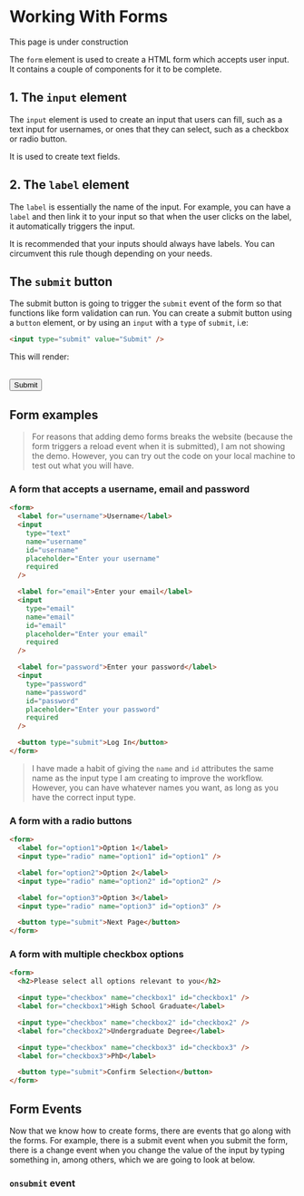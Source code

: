 
# Working With Forms

<Callout type="info">This page is under construction</Callout>

The `form` element is used to create a HTML form which accepts user input. It contains a couple of components for it to be complete.

## 1. The `input` element

The `input` element is used to create an input that users can fill, such as a text input for usernames, or ones that they can select, such as a checkbox or radio button.

It is used to create text fields.

## 2. The `label` element

The `label` is essentially the name of the input. For example, you can have a `label` and then link it to your input so that when the user clicks on the label, it automatically triggers the input.

It is recommended that your inputs should always have labels. You can circumvent this rule though depending on your needs.

## The `submit` button

The submit button is going to trigger the `submit` event of the form so that functions like form validation can run. You can create a submit button using a `button` element, or by using an `input` with a `type` of `submit`, i.e:

```html
<input type="submit" value="Submit" />
```

This will render:

<br />

<input type="submit" value="Submit" />

## Form examples

> For reasons that adding demo forms breaks the website (because the form triggers a reload event when it is submitted), I am not showing the demo. However, you can try out the code on your local machine to test out what you will have.

### A form that accepts a username, email and password

```html
<form>
  <label for="username">Username</label>
  <input
    type="text"
    name="username"
    id="username"
    placeholder="Enter your username"
    required
  />

  <label for="email">Enter your email</label>
  <input
    type="email"
    name="email"
    id="email"
    placeholder="Enter your email"
    required
  />

  <label for="password">Enter your password</label>
  <input
    type="password"
    name="password"
    id="password"
    placeholder="Enter your password"
    required
  />

  <button type="submit">Log In</button>
</form>
```

> I have made a habit of giving the `name` and `id` attributes the same name as the input type I am creating to improve the workflow. However, you can have whatever names you want, as long as you have the correct input type.

### A form with a radio buttons

```html
<form>
  <label for="option1">Option 1</label>
  <input type="radio" name="option1" id="option1" />

  <label for="option2">Option 2</label>
  <input type="radio" name="option2" id="option2" />

  <label for="option3">Option 3</label>
  <input type="radio" name="option3" id="option3" />

  <button type="submit">Next Page</button>
</form>
```

### A form with multiple checkbox options

```html
<form>
  <h2>Please select all options relevant to you</h2>

  <input type="checkbox" name="checkbox1" id="checkbox1" />
  <label for="checkbox1">High School Graduate</label>

  <input type="checkbox" name="checkbox2" id="checkbox2" />
  <label for="checkbox2">Undergraduate Degree</label>

  <input type="checkbox" name="checkbox3" id="checkbox3" />
  <label for="checkbox3">PhD</label>

  <button type="submit">Confirm Selection</button>
</form>
```

## Form Events

Now that we know how to create forms, there are events that go along with the forms. For example, there is a submit event when you submit the form, there is a change event when you change the value of the input by typing something in, among others, which we are going to look at below.

### `onsubmit` event
